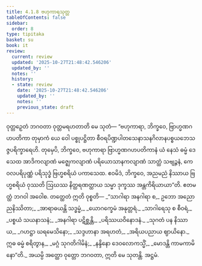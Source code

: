 ```yaml
---
title: 4.1.8 ဗဟုကာရသုတ္တ
tableOfContents: false
sidebar:
  order: 8
type: tipitaka
basket: su
book: it
review:
  current: review
  updated: '2025-10-27T21:48:42.546206'
  updated_by: ''
  notes: ''
  history:
  - state: review
    date: '2025-10-27T21:48:42.546206'
    updated_by: ''
    notes: ''
    previous_state: draft
---
```



<ReviewStatus review={frontmatter.review} showDetails={true} />

<HypothesisAnnotation frontmatter={frontmatter} />

<DynamicBreadcrumb />

<Division number="107" book="it" e="ch" v="18" p="269">

<Paragraph number="778" book="it">
ဝုတ္တဉှေတံ ဘဂဝတာ ဝုတ္တမရဟတာတိ မေ သုတံ—
</Paragraph>

<Paragraph number="779" book="it">
“ဗဟုကာရာ, ဘိက္ခဝေ, ဗြာဟ္မဏဂဟပတိကာ တုမှာကံ ယေ ဝေါ ပစ္စုပဋ္ဌိတာ စီဝရပိဏ္ဍပါတသေနာသနဂိလာနပစ္စယဘေသဇ္ဇပရိက္ခာရေဟိ. တုမှေပိ, ဘိက္ခဝေ, ဗဟုကာရာ ဗြာဟ္မဏဂဟပတိကာနံ ယံ နေသံ ဓမ္မံ ဒေသေထ အာဒိကလျာဏံ မဇ္ဈေကလျာဏံ ပရိယောသာနကလျာဏံ သာတ္ထံ သဗျဉ္ဇနံ, ကေဝလပရိပုဏ္ဏံ ပရိသုဒ္ဓံ ဗြဟ္မစရိယံ ပကာသေထ. ဧဝမိဒံ, ဘိက္ခဝေ, အညမညံ နိဿာယ ဗြဟ္မစရိယံ ဝုဿတိ ဩဃဿ နိတ္ထရဏတ္ထာယ သမ္မာ ဒုက္ခဿ အန္တကိရိယာယာ”တိ. ဧတမတ္ထံ ဘဂဝါ အဝေါစ. တတ္ထေတံ ဣတိ ဝုစ္စတိ—
</Paragraph>

<Paragraph number="780" type="verses" book="it">
_“သာဂါရာ အနဂါရာ စ,_  
ဥဘော အညောညနိဿိတာ;_  
_အာရာဓယန္တိ သဒ္ဓမ္မံ,_  
_ယောဂက္ခေမံ အနုတ္တရံ._  

</Paragraph>

<Paragraph number="781" type="verses" book="it">
_သာဂါရေသု စ စီဝရံ,_  
_ပစ္စယံ သယနာသနံ;_  
_အနဂါရာ ပဋိစ္ဆန္တိ,_  
_ပရိဿယဝိနောဒနံ._  

</Paragraph>

<Paragraph number="782" type="verses" book="it">
_သုဂတံ ပန နိဿာယ,_  
_ဂဟဋ္ဌာ ဃရမေသိနော;_  
_သဒ္ဒဟာနာ အရဟတံ,_  
_အရိယပညာယ ဈာယိနော._  

</Paragraph>

<Paragraph number="783" type="verses" book="it">
ဣဓ ဓမ္မံ စရိတွာန,_  
_မဂ္ဂံ သုဂတိဂါမိနံ;_  
_နန္ဒိနော ဒေဝလောကသ္မိံ,_  
_မောဒန္တိ ကာမကာမိနော”တိ._  

</Paragraph>

<Paragraph number="784" book="it">
အယမ္ပိ အတ္ထော ဝုတ္တော ဘဂဝတာ, ဣတိ မေ သုတန္တိ.

</Paragraph>
</Division>

<Paragraph number="785" type="center" book="it">
အဋ္ဌမံ.
</Paragraph>